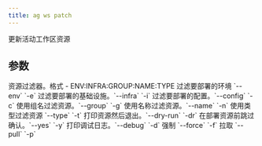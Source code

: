 ```yaml
---
title: ag ws patch
---
```


更新活动工作区资源

## 参数

<ResponseField name="resources_filter" type="str">
 资源过滤器。格式 - ENV:INFRA:GROUP:NAME:TYPE
</ResponseField>
<ResponseField name="env_filter" type="str">
 过滤要部署的环境 `--env` `-e`
</ResponseField>
<ResponseField name="infra_filter" type="str">
 过滤要部署的基础设施。`--infra` `-i`
</ResponseField>
<ResponseField name="config_filter" type="str">
 过滤要部署的配置。`--config` `-c`
</ResponseField>
<ResponseField name="group_filter" type="str">
 使用组名过滤资源。`--group` `-g`
</ResponseField>
<ResponseField name="name_filter" type="str">
 使用名称过滤资源。`--name` `-n`
</ResponseField>
<ResponseField name="type_filter" type="str">
 使用类型过滤资源 `--type` `-t`
</ResponseField>
<ResponseField name="dry_run" type="bool">
 打印资源然后退出。`--dry-run` `-dr`
</ResponseField>
<ResponseField name="auto_confirm" type="bool">
 在部署资源前跳过确认。`--yes` `-y`
</ResponseField>
<ResponseField name="print_debug_log" type="bool">
 打印调试日志。`--debug` `-d`
</ResponseField>
<ResponseField name="force" type="bool">
 强制 `--force` `-f`
</ResponseField>
<ResponseField name="pull" type="bool">
 拉取 `--pull` `-p`
</ResponseField>